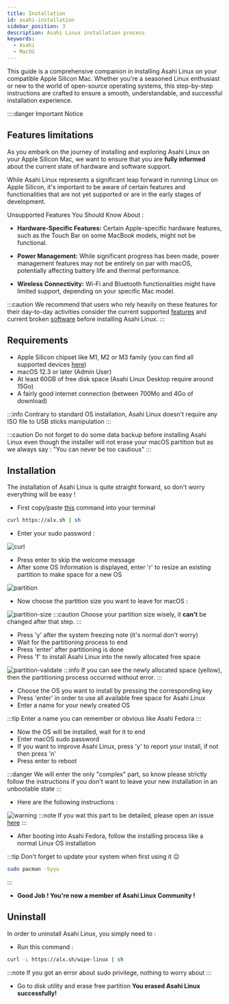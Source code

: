 ```yaml
---
title: Installation
id: asahi-installation
sidebar_position: 3
description: Asahi Linux installation process
keywords:
  - Asahi
  - MacOS
---
```


This guide is a comprehensive companion in installing Asahi Linux on your
compatible Apple Silicon Mac.
Whether you're a seasoned Linux enthusiast or new to the world of open-source
operating systems, this step-by-step instructions are crafted to ensure a
smooth, understandable, and successful installation experience.

::::danger Important Notice

## Features limitations

As you embark on the journey of installing and exploring Asahi Linux on your
Apple Silicon Mac, we want to ensure that you are **fully informed** about the
current state of hardware and software support.

While Asahi Linux represents a significant leap forward in running Linux on
Apple Silicon, it's important to be aware of certain features and
functionalities that are not yet supported or are in the early stages of
development.

Unsupported Features You Should Know About :
- **Hardware-Specific Features:** Certain Apple-specific hardware features, such
as the Touch Bar on some MacBook models, might not be functional.

- **Power Management:** While significant progress has been made, power
management features may not be entirely on par with macOS, potentially affecting battery life and thermal performance.

- **Wireless Connectivity:** Wi-Fi and Bluetooth functionalities might have
limited support, depending on your specific Mac model.

:::caution
We recommend that users who rely heavily on these features for their
day-to-day activities consider the current supported
[features](https://github.com/AsahiLinux/docs/wiki/Feature-Support) and
current broken [software](https://github.com/AsahiLinux/docs/wiki/Broken-Software)
before installing Asahi Linux.
:::

## Requirements
- Apple Silicon chipset like M1, M2 or M3 family (you can find all supported devices
[here](https://github.com/AsahiLinux/docs/wiki/Devices))
- macOS 12.3 or later (Admin User)
- At least 60GB of free disk space (Asahi Linux Desktop require around 15Go)
- A fairly good internet connection (between 700Mo and 4Go of download)

:::info
Contrary to standard OS installation, Asahi Linux doesn't require any ISO
file to USB sticks manipulation
:::

:::caution
Do not forget to do some data backup before installing Asahi Linux
even though the installer will not erase your macOS partition but as we
always say : "You can never be too cautious"
:::

## Installation
The installation of Asahi Linux is quite straight forward, so don't worry
everything will be easy !

- First copy/paste [this](https://asahilinux.org/) command into your terminal
```bash
curl https://alx.sh | sh
```
- Enter your sudo password :

![curl](./img/install/curl.png)

- Press enter to skip the welcome message
- After some OS Information is displayed, enter 'r' to resize an existing
partition to make space for a new OS

![partition](./img/install/partition.png)

- Now choose the partition size you want to leave for macOS :

![partition-size](./img/install/partition-size.png)
:::caution
Choose your partition size wisely, it **can't** be changed after that step.
:::

- Press 'y' after the system freezing note (it's normal don't worry)
- Wait for the partitioning process to end
- Press 'enter' after partitioning is done
- Press 'f' to install Asahi Linux into the newly allocated free space

![partition-validate](./img/install/partition-validate.png)
:::info
If you can see the newly allocated space (yellow), then the partitioning
process
occurred without error.
:::

- Choose the OS you want to install by pressing the corresponding key
- Press 'enter' in order to use all available free space for Asahi Linux
- Enter a name for your newly created OS

:::tip
Enter a name you can remember or obvious like Asahi Fedora
:::

- Now the OS will be installed, wait for it to end
- Enter macOS sudo password
- If you want to improve Asahi Linux, press 'y' to report your install, if
not then press 'n'
- Press enter to reboot

:::danger
We will enter the only "complex" part, so know please strictly follow the
instructions if you don't want to leave your new installation in an unbootable state
:::

- Here are the following instructions :

![warning](./img/install/warning.png)
:::note
If you wat this part to be detailed, please open an issue [here](https://github.com/EpiMac/docs/issues)
:::

- After booting into Asahi Fedora, follow the installing process like a
normal Linux OS installation

:::tip
Don't forget to update your system when first using it 😉
```bash
sudo pacman -Syyu
```
:::

- **Good Job ! You're now a member of Asahi Linux Community !**

## Uninstall
In order to uninstall Asahi Linux, you simply need to :
- Run this command :
```bash
curl -L https://alx.sh/wipe-linux | sh
```
:::note
If you got an error about sudo privilege, nothing to worry about
:::

- Go to disk utility and erase free partition
**You erased Asahi Linux successfully!**